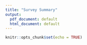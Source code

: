 ```yaml
---
title: "Survey Summary"
output:
  pdf_document: default
  html_document: default
---
```


```r
knitr::opts_chunk$set(echo = TRUE)
```

